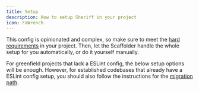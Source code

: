 ```yaml
---
title: Setup
description: How to setup Sheriff in your project
icon: FaWrench
---
```



This config is opinionated and complex, so make sure to meet the [hard requirements](/docs/requirements/hard-requirements) in
your project. Then, let the Scaffolder handle the whole setup for you automatically,
or do it yourself manually.

For greenfield projects that lack a ESLint config, the below setup options will be enough.
However, for established codebases that already have a ESLint config setup, you should also follow the instructions
for the [migration path](/docs/migration-guide).

<Cards>
  <Card
    href="/docs/setup/automatic-setup"
    title="Automatic Setup"
    description="Let the Scaffolder handle everything (Recommended)"
  />
  <Card
    href="/docs/setup/manual-setup"
    title="Manual Setup"
    description="Set up the configuration yourself step-by-step"
  />
</Cards>
